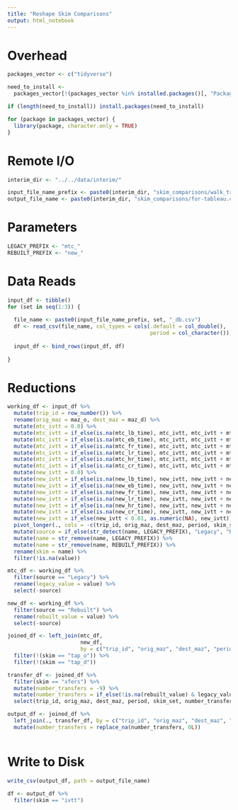 ```yaml
---
title: "Reshape Skim Comparisons"
output: html_notebook
---
```


# Overhead
```r
packages_vector <- c("tidyverse")

need_to_install <-
  packages_vector[!(packages_vector %in% installed.packages()[, "Package"])]

if (length(need_to_install)) install.packages(need_to_install)

for (package in packages_vector) {
  library(package, character.only = TRUE)
}

```

# Remote I/O
```r
interim_dir <- "../../data/interim/"

input_file_name_prefix <- paste0(interim_dir, "skim_comparisons/walk_trn_AM_set")
output_file_name <- paste0(interim_dir, "skim_comparisons/for-tableau.csv")

```

# Parameters
```r
LEGACY_PREFIX <- "mtc_"
REBUILT_PREFIX <- "new_"
```

# Data Reads
```r
input_df <- tibble()
for (set in seq(1:3)) {
  
  file_name <- paste0(input_file_name_prefix, set, "_db.csv")
  df <- read_csv(file_name, col_types = cols(.default = col_double(),
                                             period = col_character()))
  
  input_df <- bind_rows(input_df, df)
  
}

```

# Reductions
```r
working_df <- input_df %>%
  mutate(trip_id = row_number()) %>%
  rename(orig_maz = maz_o, dest_maz = maz_d) %>%
  mutate(mtc_ivtt = 0.0) %>%
  mutate(mtc_ivtt = if_else(is.na(mtc_lb_time), mtc_ivtt, mtc_ivtt + mtc_lb_time)) %>%
  mutate(mtc_ivtt = if_else(is.na(mtc_eb_time), mtc_ivtt, mtc_ivtt + mtc_eb_time)) %>%
  mutate(mtc_ivtt = if_else(is.na(mtc_fr_time), mtc_ivtt, mtc_ivtt + mtc_fr_time)) %>%
  mutate(mtc_ivtt = if_else(is.na(mtc_lr_time), mtc_ivtt, mtc_ivtt + mtc_lr_time)) %>%
  mutate(mtc_ivtt = if_else(is.na(mtc_hr_time), mtc_ivtt, mtc_ivtt + mtc_hr_time)) %>%
  mutate(mtc_ivtt = if_else(is.na(mtc_cr_time), mtc_ivtt, mtc_ivtt + mtc_cr_time)) %>%
  mutate(new_ivtt = 0.0) %>%
  mutate(new_ivtt = if_else(is.na(new_lb_time), new_ivtt, new_ivtt + new_lb_time)) %>%
  mutate(new_ivtt = if_else(is.na(new_eb_time), new_ivtt, new_ivtt + new_eb_time)) %>%
  mutate(new_ivtt = if_else(is.na(new_fr_time), new_ivtt, new_ivtt + new_fr_time)) %>%
  mutate(new_ivtt = if_else(is.na(new_lr_time), new_ivtt, new_ivtt + new_lr_time)) %>%
  mutate(new_ivtt = if_else(is.na(new_hr_time), new_ivtt, new_ivtt + new_hr_time)) %>%
  mutate(new_ivtt = if_else(is.na(new_cr_time), new_ivtt, new_ivtt + new_cr_time)) %>%
  mutate(new_ivtt = if_else(new_ivtt < 0.01, as.numeric(NA), new_ivtt)) %>%
  pivot_longer(., cols = -c(trip_id, orig_maz, dest_maz, period, skim_set)) %>%
  mutate(source = if_else(str_detect(name, LEGACY_PREFIX), "Legacy", "Rebuilt")) %>%
  mutate(name = str_remove(name, LEGACY_PREFIX)) %>%
  mutate(name = str_remove(name, REBUILT_PREFIX)) %>%
  rename(skim = name) %>%
  filter(!is.na(value))

mtc_df <- working_df %>%
  filter(source == "Legacy") %>%
  rename(legacy_value = value) %>%
  select(-source)

new_df <- working_df %>%
  filter(source == "Rebuilt") %>%
  rename(rebuilt_value = value) %>%
  select(-source)

joined_df <- left_join(mtc_df, 
                       new_df, 
                       by = c("trip_id", "orig_maz", "dest_maz", "period", "skim_set", "skim")) %>%
  filter(!(skim == "tap_o")) %>%
  filter(!(skim == "tap_d"))

transfer_df <- joined_df %>%
  filter(skim == "xfers") %>%
  mutate(number_transfers = -9) %>%
  mutate(number_transfers = if_else(!is.na(rebuilt_value) & legacy_value == rebuilt_value, legacy_value, number_transfers)) %>%
  select(trip_id, orig_maz, dest_maz, period, skim_set, number_transfers)

output_df <- joined_df %>%
  left_join(., transfer_df, by = c("trip_id", "orig_maz", "dest_maz", "period", "skim_set")) %>%
  mutate(number_transfers = replace_na(number_transfers, 0L))



```

# Write to Disk
```r
write_csv(output_df, path = output_file_name)
```

```r
df <- output_df %>%
  filter(skim == "ivtt")
```


